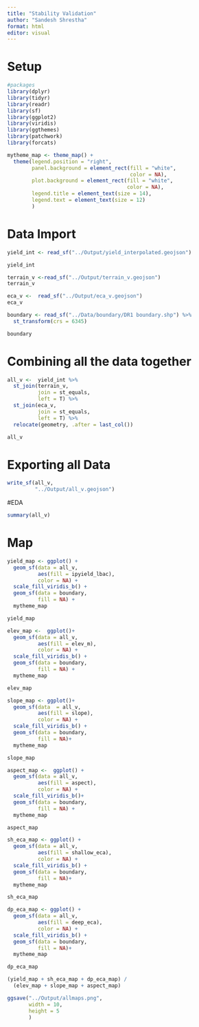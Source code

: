 ```yaml
---
title: "Stability Validation"
author: "Sandesh Shrestha"
format: html
editor: visual
---
```


# Setup

```r
#packages
library(dplyr)
library(tidyr)
library(readr)
library(sf)
library(ggplot2)
library(viridis)
library(ggthemes)
library(patchwork)
library(forcats)
```

```r
mytheme_map <- theme_map() +
  theme(legend.position = "right",
        panel.background = element_rect(fill = "white",
                                        color = NA),
        plot.background = element_rect(fill = "white",
                                       color = NA),
        legend.title = element_text(size = 14),
        legend.text = element_text(size = 12)
        )

```


# Data Import

```r
yield_int <- read_sf("../Output/yield_interpolated.geojson")

yield_int
```
```r
terrain_v <-read_sf("../Output/terrain_v.geojson")
terrain_v
```

```r
eca_v <-  read_sf("../Output/eca_v.geojson")
eca_v
```
```r
boundary <- read_sf("../Data/boundary/DR1 boundary.shp") %>% 
  st_transform(crs = 6345)

boundary
```
# Combining all the data together

```r
all_v <-  yield_int %>% 
  st_join(terrain_v,
          join = st_equals,
          left = T) %>% 
  st_join(eca_v,
          join = st_equals,
          left = T) %>% 
  relocate(geometry, .after = last_col())

all_v
```
# Exporting all Data
```r
write_sf(all_v,
         "../Output/all_v.geojson")
```


#EDA
```r
summary(all_v)
```
# Map 

```r
yield_map <- ggplot() +
  geom_sf(data = all_v,
          aes(fill = ipyield_lbac),
          color = NA) +
  scale_fill_viridis_b() +
  geom_sf(data = boundary,
          fill = NA) +
  mytheme_map

yield_map
```
```r
elev_map <-  ggplot()+
  geom_sf(data = all_v,
          aes(fill = elev_m),
          color = NA) +
  scale_fill_viridis_b() +
  geom_sf(data = boundary,
          fill = NA) +
  mytheme_map

elev_map
```
```r
slope_map <- ggplot()+
  geom_sf(data  = all_v,
          aes(fill = slope),
          color = NA) +
  scale_fill_viridis_b() +
  geom_sf(data = boundary,
          fill = NA)+
  mytheme_map

slope_map
```
```r
aspect_map <-  ggplot() +
  geom_sf(data = all_v,
          aes(fill = aspect),
          color = NA) +
  scale_fill_viridis_b()+
  geom_sf(data = boundary,
          fill = NA) +
  mytheme_map

aspect_map
```



```r
sh_eca_map <- ggplot() +
  geom_sf(data = all_v,
          aes(fill = shallow_eca),
          color = NA) +
  scale_fill_viridis_b() +
  geom_sf(data = boundary,
          fill = NA)+
  mytheme_map

sh_eca_map
```
```r
dp_eca_map <- ggplot() +
  geom_sf(data = all_v,
          aes(fill = deep_eca),
          color = NA) +
  scale_fill_viridis_b() +
  geom_sf(data = boundary,
          fill = NA)+
  mytheme_map

dp_eca_map
```

```r
(yield_map + sh_eca_map + dp_eca_map) /
  (elev_map + slope_map + aspect_map)

ggsave("../Output/allmaps.png",
       width = 10,
       height = 5
       )
```


